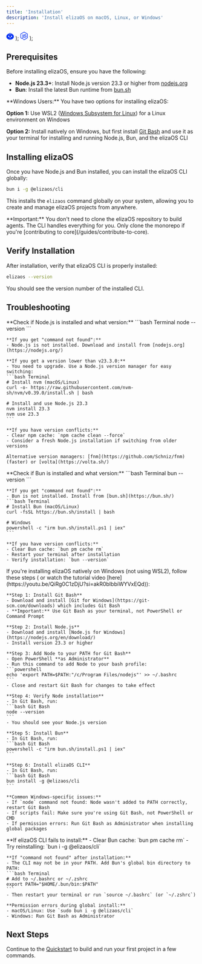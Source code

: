 ```yaml
---
title: 'Installation'
description: 'Install elizaOS on macOS, Linux, or Windows'
---
```


  <svg width="20" height="20" viewBox="0 0 24 24" fill="#0B35F1" xmlns="http://www.w3.org/2000/svg">
    <path d="M11.966 22.566c6.609 0 11.966-4.326 11.966-9.661 0-3.308-2.051-6.23-5.204-7.963-1.283-.713-2.291-1.353-3.13-1.885-1.58-1.004-2.555-1.623-3.632-1.623-1.094 0-2.327.783-3.955 1.816a49.78 49.78 0 0 1-2.808 1.692C2.051 6.675 0 9.597 0 12.905c0 5.335 5.357 9.66 11.966 9.66Zm-1.397-17.83a5.885 5.885 0 0 0 .497-2.403c0-.144.201-.186.229-.028.656 2.775-.9 4.15-2.051 4.61-.124.048-.199-.12-.103-.208a5.748 5.748 0 0 0 1.428-1.971Zm2.052-.102a5.795 5.795 0 0 0-.78-2.3v-.015c-.068-.123.086-.263.185-.172 1.956 2.105 1.303 4.055.554 5.037-.082.102-.229-.003-.188-.126a5.837 5.837 0 0 0 .229-2.424Zm1.771-.559a5.708 5.708 0 0 0-1.607-1.801V2.26c-.112-.085-.024-.274.113-.218 2.588 1.084 2.766 3.171 2.452 4.395a.116.116 0 0 1-.048.071.11.11 0 0 1-.153-.026.118.118 0 0 1-.022-.083 5.864 5.864 0 0 0-.735-2.324Zm-5.072.559c-.616.544-1.279.758-2.058.997-.116 0-.194-.078-.155-.18 1.747-.907 2.369-1.645 2.99-2.771 0 0 .155-.117.188.085 0 .303-.348 1.325-.965 1.869Zm4.931 11.205a2.949 2.949 0 0 1-.935 1.549 2.16 2.16 0 0 1-1.282.618 2.167 2.167 0 0 1-1.323-.618 2.95 2.95 0 0 1-.923-1.549.243.243 0 0 1 .064-.197.23.23 0 0 1 .192-.069h3.954a.226.226 0 0 1 .19.07.239.239 0 0 1 .063.196Zm-5.443-2.17a1.85 1.85 0 0 1-2.377-.244 1.969 1.969 0 0 1-.233-2.44c.207-.318.502-.565.846-.711a1.84 1.84 0 0 1 1.089-.11c.365.075.701.26.964.53.264.27.443.616.515.99a1.98 1.98 0 0 1-.108 1.118 1.923 1.923 0 0 1-.696.866Zm8.471.005a1.849 1.849 0 0 1-2.374-.252 1.956 1.956 0 0 1-.546-1.362c0-.383.11-.758.319-1.076.207-.318.502-.566.847-.711a1.84 1.84 0 0 1 1.09-.108c.366.076.702.261.965.533s.44.617.512.993a1.98 1.98 0 0 1-.113 1.118 1.922 1.922 0 0 1-.7.865Z"/>
  </svg>
);

  <svg width="20" height="22" viewBox="0 0 71 80" fill="#0B35F1" xmlns="http://www.w3.org/2000/svg">
    <g clipPath="url(#clip0_337_7891)">
      <path d="M35.625 79.5c-1.081 0-2.09-.288-3.028-.792l-9.59-5.686c-1.442-.792-.721-1.08-.289-1.224 1.947-.648 2.308-.792 4.327-1.944.216-.144.504-.072.72.072l7.356 4.391c.288.144.649.144.865 0l28.77-16.628c.289-.144.433-.431.433-.791V23.714c0-.36-.144-.648-.432-.792L35.986 6.366c-.288-.144-.65-.144-.865 0L6.35 22.922c-.29.144-.434.504-.434.792v33.184c0 .287.145.647.433.791l7.86 4.535c4.254 2.16 6.922-.36 6.922-2.879V26.593c0-.432.36-.864.865-.864h3.678c.432 0 .865.36.865.864v32.752c0 5.687-3.1 8.998-8.509 8.998-1.658 0-2.956 0-6.633-1.8l-7.572-4.319A6.073 6.073 0 0 1 .798 56.97V23.786a6.073 6.073 0 0 1 3.028-5.255l28.77-16.628c1.804-1.008 4.255-1.008 6.058 0l28.77 16.628a6.073 6.073 0 0 1 3.029 5.255V56.97a6.073 6.073 0 0 1-3.029 5.254l-28.77 16.628c-.865.36-1.947.648-3.029.648Z" />
      <path d="M44.567 56.682c-12.62 0-15.215-5.759-15.215-10.654 0-.432.36-.864.865-.864h3.75c.433 0 .793.288.793.72.577 3.815 2.235 5.687 9.879 5.687 6.057 0 8.652-1.368 8.652-4.607 0-1.871-.72-3.24-10.167-4.175-7.86-.792-12.762-2.52-12.762-8.782 0-5.83 4.903-9.285 13.123-9.285 9.23 0 13.772 3.167 14.35 10.077 0 .216-.073.432-.217.648-.144.144-.36.288-.577.288h-3.822a.844.844 0 0 1-.793-.648c-.865-3.96-3.1-5.255-9.013-5.255-6.634 0-7.427 2.304-7.427 4.031 0 2.088.937 2.736 9.879 3.887 8.869 1.152 13.05 2.808 13.05 8.998 0 6.335-5.263 9.934-14.348 9.934Z" />
    </g>
    <defs>
      <clipPath id="clip0_337_7891">
        <path fill="#fff" d="M0 .5h71v79H0z" />
      </clipPath>
    </defs>
  </svg>
);

## Prerequisites

Before installing elizaOS, ensure you have the following:

- **Node.js 23.3+**: Install Node.js version 23.3 or higher from [nodejs.org](https://nodejs.org/)
- **Bun**: Install the latest Bun runtime from [bun.sh](https://bun.sh/)

<Note>
  **Windows Users:** You have two options for installing elizaOS:
  
  **Option 1:** Use WSL2 ([Windows Subsystem for Linux](https://learn.microsoft.com/en-us/windows/wsl/install)) for a Linux environment on Windows
  
  **Option 2:** Install natively on Windows, but first install [Git Bash](https://git-scm.com/downloads) and use it as your terminal for installing and running Node.js, Bun, and the elizaOS CLI
</Note>

## Installing elizaOS

Once you have Node.js and Bun installed, you can install the elizaOS CLI globally:

```bash Terminal
bun i -g @elizaos/cli
```

This installs the `elizaos` command globally on your system, allowing you to create and manage elizaOS projects from anywhere.

<Note>
  **Important:** You don't need to clone the elizaOS repository to build agents. The CLI handles everything for you. Only clone the monorepo if you're [contributing to core](/guides/contribute-to-core).
</Note>

## Verify Installation

After installation, verify that elizaOS CLI is properly installed:

```bash Terminal
elizaos --version
```

You should see the version number of the installed CLI.

## Troubleshooting

<AccordionGroup>
  <Accordion icon="triangle-exclamation" title="Node.js issues">
    **Check if Node.js is installed and what version:**
    ```bash Terminal
    node --version
    ```
    
    **If you get "command not found":**
    - Node.js is not installed. Download and install from [nodejs.org](https://nodejs.org/)
    
    **If you get a version lower than v23.3.0:**
    - You need to upgrade. Use a Node.js version manager for easy switching:
    ```bash Terminal
    # Install nvm (macOS/Linux)
    curl -o- https://raw.githubusercontent.com/nvm-sh/nvm/v0.39.0/install.sh | bash
    
    # Install and use Node.js 23.3
    nvm install 23.3
    nvm use 23.3
    ```
    
    **If you have version conflicts:**
    - Clear npm cache: `npm cache clean --force`
    - Consider a fresh Node.js installation if switching from older versions
    
    Alternative version managers: [fnm](https://github.com/Schniz/fnm) (faster) or [volta](https://volta.sh/)
  </Accordion>

  <Accordion icon="gear" title="Bun issues">
    **Check if Bun is installed and what version:**
    ```bash Terminal
    bun --version
    ```
    
    **If you get "command not found":**
    - Bun is not installed. Install from [bun.sh](https://bun.sh/)
    ```bash Terminal
    # Install Bun (macOS/Linux)
    curl -fsSL https://bun.sh/install | bash
    
    # Windows
    powershell -c "irm bun.sh/install.ps1 | iex"
    ```
    
    **If you have version conflicts:**
    - Clear Bun cache: `bun pm cache rm`
    - Restart your terminal after installation
    - Verify installation: `bun --version`
  </Accordion>

  <Accordion icon="windows" title="Windows Installation Issues">
    If you're installing elizaOS natively on Windows (not using WSL2), follow these steps ( or watch the tutorial video [here](https://youtu.be/QiRg0C1zDjU?si=akR0bIbbiWYVxEQd)):
    
    **Step 1: Install Git Bash**
    - Download and install [Git for Windows](https://git-scm.com/downloads) which includes Git Bash
    - **Important:** Use Git Bash as your terminal, not PowerShell or Command Prompt
    
    **Step 2: Install Node.js**
    - Download and install [Node.js for Windows](https://nodejs.org/en/download/)
    - Install version 23.3 or higher
    
    **Step 3: Add Node to your PATH for Git Bash**
    - Open PowerShell **as Administrator**
    - Run this command to add Node to your bash profile:
    ```powershell
    echo 'export PATH=$PATH:"/c/Program Files/nodejs"' >> ~/.bashrc
    ```
    - Close and restart Git Bash for changes to take effect
    
    **Step 4: Verify Node installation**
    - In Git Bash, run:
    ```bash Git Bash
    node --version
    ```
    - You should see your Node.js version
    
    **Step 5: Install Bun**
    - In Git Bash, run:
    ```bash Git Bash
    powershell -c "irm bun.sh/install.ps1 | iex"
    ```
    
    **Step 6: Install elizaOS CLI**
    - In Git Bash, run:
    ```bash Git Bash
    bun install -g @elizaos/cli
    ```
    
    **Common Windows-specific issues:**
    - If `node` command not found: Node wasn't added to PATH correctly, restart Git Bash
    - If scripts fail: Make sure you're using Git Bash, not PowerShell or CMD
    - If permission errors: Run Git Bash as Administrator when installing global packages
  </Accordion>

  <Accordion icon="wrench" title="CLI Installation Issues">
    **If elizaOS CLI fails to install:**
    - Clear Bun cache: `bun pm cache rm`
    - Try reinstalling: `bun i -g @elizaos/cli`
    
    **If "command not found" after installation:**
    - The CLI may not be in your PATH. Add Bun's global bin directory to PATH:
    ```bash Terminal
    # Add to ~/.bashrc or ~/.zshrc
    export PATH="$HOME/.bun/bin:$PATH"
    ```
    - Then restart your terminal or run `source ~/.bashrc` (or `~/.zshrc`)
    
    **Permission errors during global install:**
    - macOS/Linux: Use `sudo bun i -g @elizaos/cli`
    - Windows: Run Git Bash as Administrator
  </Accordion>
</AccordionGroup>

## Next Steps

Continue to the [Quickstart](/quickstart) to build and run your first project in a few commands.
